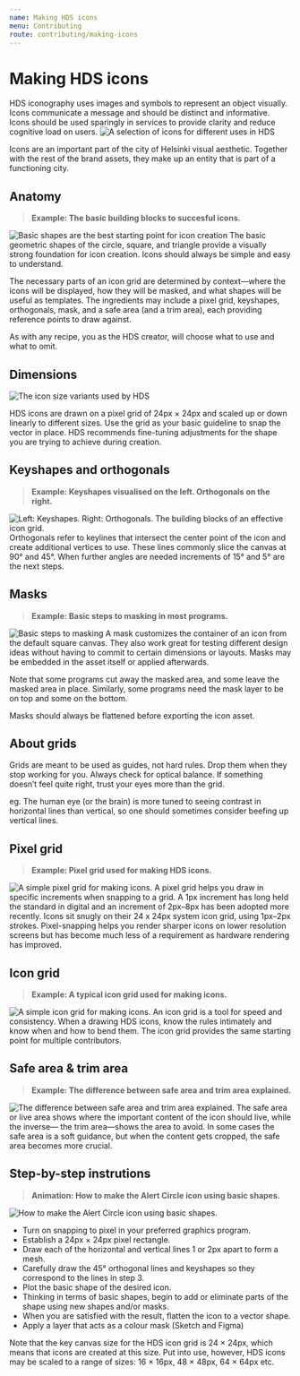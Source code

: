 ```yaml
---
name: Making HDS icons
menu: Contributing
route: contributing/making-icons
---
```



<!---
With the above settings, page name will be "Example page", its path will be hds.hel.fi/page and it will be a subitem of the "Example category" in the site navigation.
-->

<!---
Import all the needed components from HDS libraries.

For example:
-->

<!---
Import documentation specific components. You can view what is available in /site/src/components/ folder.
-->

# Making HDS icons

<LargeParagraph>
HDS iconography uses images and symbols to represent an object visually. Icons communicate a message and should be distinct and informative. Icons should be used sparingly in services to provide clarity and reduce cognitive load on users.
</LargeParagraph>

<Image src="../../static/assets/image/icontypes@2x.jpg" alt="A selection of icons for different uses in HDS" style="max-width:600px;" viewable />

Icons are an important part of the city of Helsinki visual aesthetic. Together with the rest of the brand assets, they make up an entity that is part of a functioning city.

## Anatomy
> **Example: The basic building blocks to succesful icons.**
<Image src="../../static/assets/image/basicshapes.jpg" alt="Basic shapes are the best starting point for icon creation" style="max-width:600px;" viewable />
The basic geometric shapes of the circle, square, and triangle provide a visually strong foundation for icon creation. Icons should always be simple and easy to understand. 

The necessary parts of an icon grid are determined by context—where the icons will be displayed, how they will be masked, and what shapes will be useful as templates. The ingredients may include a pixel grid, keyshapes, orthogonals, mask, and a safe area (and a trim area), each providing reference points to draw against. 

As with any recipe, you as the HDS creator, will choose what to use and what to omit.

## Dimensions
<Image src="../../static/assets/image/sizes@2x.jpg" alt="The icon size variants used by HDS" style="max-width:600px;" viewable />

HDS icons are drawn on a pixel grid of 24px × 24px and scaled up or down linearly to different sizes. Use the grid as your basic guideline to snap the vector in place. HDS recommends fine-tuning adjustments for the shape you are trying to achieve during creation.

## Keyshapes and orthogonals
> **Example: Keyshapes visualised on the left. Orthogonals on the right.**
<Image src="../../static/assets/image/keyshapes_orthogonals@2x.jpg" alt="Left: Keyshapes. Right: Orthogonals. The building blocks of an effective icon grid." style="max-width:600px;" viewable />
Orthogonals refer to keylines that intersect the center point of the icon and create additional vertices to use. These lines commonly slice the canvas at 90° and 45°. When further angles are needed increments of 15° and 5° are the next steps.

## Masks
> **Example: Basic steps to masking in most programs.**
<Image src="../../static/assets/image/masking@2x.jpg" alt="Basic steps to masking" style="max-width:600px;" viewable />
A mask customizes the container of an icon from the default square canvas. They also work great for testing different design ideas without having to commit to certain dimensions or layouts. Masks may be embedded in the asset itself or applied afterwards. 

Note that some programs cut away the masked area, and some leave the masked area in place. Similarly, some programs need the mask layer to be on top and some on the bottom.

Masks should always be flattened before exporting the icon asset.

## About grids
Grids are meant to be used as guides, not hard rules. Drop them when they stop working for you. Always check for optical balance. If something doesn’t feel quite right, trust your eyes more than the grid. 

eg. The human eye (or the brain) is more tuned to seeing contrast in horizontal lines than vertical, so one should sometimes consider beefing up vertical lines.

## Pixel grid
> **Example: Pixel grid used for making HDS icons.**
<Image src="../../static/assets/image/pixelgrid.jpg" alt="A simple pixel grid for making icons." style="max-width:600px;" viewable />
A pixel grid helps you draw in specific increments when snapping to a grid. A 1px increment has long held the standard in digital and an increment of 2px–8px has been adopted more recently. Icons sit snugly on their 24 x 24px system icon grid, using 1px–2px strokes. Pixel-snapping helps you render sharper icons on lower resolution screens but has become much less of a requirement as hardware rendering has improved.

## Icon grid
> **Example: A typical icon grid used for making icons.**
<Image src="../../static/assets/image/icongrid.jpg" alt="A simple icon grid for making icons." style="max-width:600px;" viewable />
An icon grid is a tool for speed and consistency. When a drawing HDS icons, know the rules intimately and know when and how to bend them. The icon grid provides the same starting point for multiple contributors.

## Safe area & trim area
> **Example: The difference between safe area and trim area explained.**
<Image src="../../static/assets/image/safearea_trimarea.jpg" alt="The difference between safe area and trim area explained." style="max-width:600px;" viewable />
The safe area or live area shows where the important content of the icon should live, while the inverse— the trim area—shows the area to avoid. In some cases the safe area is a soft guidance, but when the content gets cropped, the safe area becomes more crucial.

## Step-by-step instrutions
> **Animation: How to make the Alert Circle icon using basic shapes.**
<Image src="../../static/assets/image/AlertCircle_Fill_cropped.gif" alt="How to make the Alert Circle icon using basic shapes." style="max-width:600px;" viewable />

- Turn on snapping to pixel in your preferred graphics program.
- Establish a 24px × 24px pixel rectangle. 
- Draw each of the horizontal and vertical lines 1 or 2px apart to form a mesh.
- Carefully draw the 45° orthogonal lines and keyshapes so they correspond to the lines in step 3.
- Plot the basic shape of the desired icon.
- Thinking in terms of basic shapes, begin to add or eliminate parts of the shape using new shapes and/or masks.
- When you are satisfied with the result, flatten the icon to a vector shape.
- Apply a layer that acts as a colour mask (Sketch and Figma) 

Note that the key canvas size for the HDS icon grid is 24 × 24px, which means that icons are created at this size. Put into use, however, HDS icons may be scaled to a range of sizes: 16 × 16px, 48 × 48px, 64 × 64px etc. 